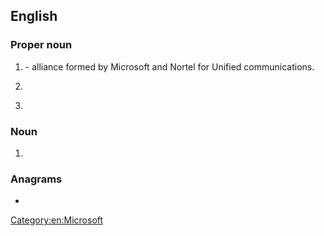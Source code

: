 {{also|ica|iĉa|icã|iça|-ica}}
==English==
{{wikipedia|ICA}}

===Proper noun===
{{en-proper noun}}

# {{io|lang=en|[[w:Innovative Communications Alliance|Innovative Communications Alliance]]|dot=}} - alliance formed by Microsoft and Nortel for Unified communications.
# {{io|lang=en|[[w:Irish Citizens Army|Irish Citizens Army]]}}
#{{lb|en|video games}} {{io|lang=en|w:International Contract Agency|}}


===Noun===
{{en-noun}}

#{{lb|en|computer}} {{io|lang=en|w:image compression artifact|}}

===Anagrams===
* {{anagrams|en|a=aci|ACI|C.I.A.|CAI|CIA|Cai|Cai.|Cài}}

[[Category:en:Microsoft]]